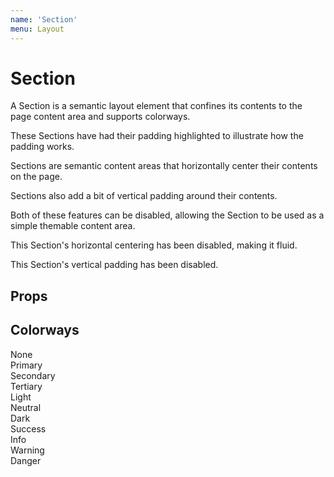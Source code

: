 ```yaml
---
name: 'Section'
menu: Layout
---
```




# Section

A Section is a semantic layout element that confines its contents to the page content area and supports colorways.

<FullscreenDemo variant="dark" of={Section} title="Section">
  <Section>
    <p style={{ marginTop: 0, color: 'white' }}>These Sections have had their padding highlighted to illustrate how the padding works.</p>
  </Section>
  <Section colorway="warning">
    <p>Sections are semantic content areas that horizontally center their contents on the page.</p>
    <p>Sections also add a bit of vertical padding around their contents.</p>
    <p>Both of these features can be disabled, allowing the Section to be used as a simple themable content area.</p>
  </Section>
  <Section colorway="danger" contained={false}>
    <p>This Section's horizontal centering has been disabled, making it fluid.</p>
  </Section>
  <Section colorway="info" padded={false}>
    <p>This Section's vertical padding has been disabled.</p>
  </Section>
</FullscreenDemo>

## Props

<Props of={Section} />

## Colorways

<Playground>
  <Section textAlign="center">None</Section>
  <Section textAlign="center" colorway="primary">Primary</Section>
  <Section textAlign="center" colorway="secondary">Secondary</Section>
  <Section textAlign="center" colorway="tertiary">Tertiary</Section>
  <Section textAlign="center" colorway="light">Light</Section>
  <Section textAlign="center" colorway="neutral">Neutral</Section>
  <Section textAlign="center" colorway="dark">Dark</Section>
  <Section textAlign="center" colorway="success">Success</Section>
  <Section textAlign="center" colorway="info">Info</Section>
  <Section textAlign="center" colorway="warning">Warning</Section>
  <Section textAlign="center" colorway="danger">Danger</Section>
</Playground>
